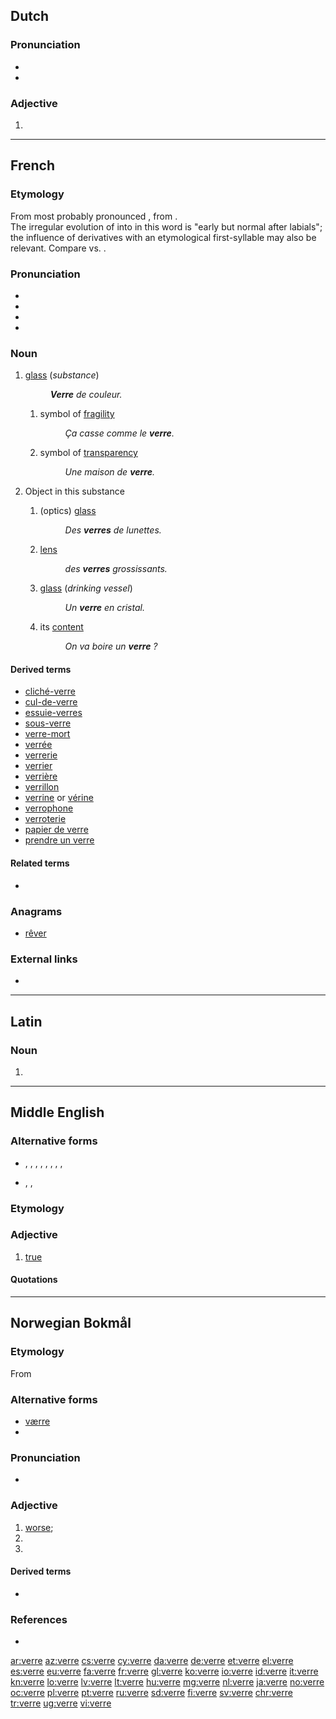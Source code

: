 {{also|vèrre}}
==Dutch==

===Pronunciation===
* {{IPA|/vɛrə/|lang=nl}}
* {{audio|Nl-verre.ogg|Audio|lang=nl}}

===Adjective===
{{nl-adj-form}}

# {{nl-adj form of|infl|ver}}

----

==French==

===Etymology===
From {{etyl|fro|fr}} {{m|fro|voirre}} most probably pronounced {{IPAchar|/vwɛr/}}, from {{etyl|la|fr}} {{m|la|vitrum}}.<br>The irregular evolution of {{IPAchar|/wɛ/}} into {{IPAchar|/ɛ/}} in this word is "early but normal after labials"; the influence of derivatives with an etymological first-syllable {{IPAchar|/ɛ/}} may also be relevant. Compare {{m|fr|François}} vs. {{m|fr|Français}}.

===Pronunciation===
* {{IPA|/vɛʁ/|lang=fr}}
* {{audio|Fr-verre.ogg|audio|lang=fr}}
* {{homophones|vair|ver|verres|vers|vert|verts|lang=fr}}
* {{rhymes|ɛʁ|lang=fr}}

===Noun===
{{fr-noun|m}}

# {{label|fr|usually|uncountable}} [[glass]] (''substance'')
#: '''''Verre''' de couleur.''
## symbol of [[fragility]]
##: ''Ça casse comme le '''verre'''.''
## symbol of [[transparency]]
##: ''Une maison de '''verre'''.''
# {{label|fr|countable}} Object in this substance
## (optics) [[glass]]
##: ''Des '''verres''' de lunettes.''
## [[lens]]
##: ''des '''verres''' grossissants.''
## [[glass]] (''drinking vessel'')
##: ''Un '''verre''' en cristal.''
## its [[content]]
##: ''On va boire un '''verre''' ?''

====Derived terms====
* [[cliché-verre]]
* [[cul-de-verre]]
* [[essuie-verres]]
* [[sous-verre]]
* [[verre-mort]]
* [[verrée]]
* [[verrerie]]
* [[verrier]]
* [[verrière]]
* [[verrillon]]
* [[verrine]] or [[vérine]]
* [[verrophone]]
* [[verroterie]]
* [[papier de verre]]
* [[prendre un verre]]

====Related terms====
* {{l|fr|vitre}}

===Anagrams===
* [[rêver#French|rêver]]

===External links===
* {{R:TLFi}}

----

==Latin==

===Noun===
{{la-noun-form|verre}}

# {{inflection of|verrēs||abl|s|lang=la}}

----

==Middle English==

===Alternative forms===
* {{l|enm|verai}}, {{l|enm|veray}}, {{l|enm|verra}}, {{l|enm|verray}}, {{l|enm|verrei}}, {{l|enm|verrey}}, {{l|enm|verri}}, {{l|enm|verry}}, {{l|enm|very}}
* {{l|enm|werai}}, {{l|enm|werrai}}, {{l|enm|wery}}

===Etymology===
{{etyl|fro|enm}} {{m|fro|verai}}

===Adjective===
{{enm-adj||verrest}}
# [[true]]

====Quotations====
{{seeCites}}

----

==Norwegian Bokmål==

===Etymology===
From {{etyl|non|nb}} {{m|non|verri}}

===Alternative forms===
* [[værre]] {{qualifier|common misspelling}}
* {{l|nb|vondere}}

===Pronunciation===
* {{audio|No-verre.ogg|Audio|lang=nb}}

===Adjective===
{{head|nb|adjective comparative form}}

# [[worse]]; {{form of|comparative|vond|lang=nb}}
# {{form of|comparative|ille|lang=nb}}
# {{form of|comparative|ond|lang=nb}}

====Derived terms====
* {{l|nb|forverre}}

===References===
* {{R:The Bokmål Dictionary}}

[[ar:verre]]
[[az:verre]]
[[cs:verre]]
[[cy:verre]]
[[da:verre]]
[[de:verre]]
[[et:verre]]
[[el:verre]]
[[es:verre]]
[[eu:verre]]
[[fa:verre]]
[[fr:verre]]
[[gl:verre]]
[[ko:verre]]
[[io:verre]]
[[id:verre]]
[[it:verre]]
[[kn:verre]]
[[lo:verre]]
[[lv:verre]]
[[lt:verre]]
[[hu:verre]]
[[mg:verre]]
[[nl:verre]]
[[ja:verre]]
[[no:verre]]
[[oc:verre]]
[[pl:verre]]
[[pt:verre]]
[[ru:verre]]
[[sd:verre]]
[[fi:verre]]
[[sv:verre]]
[[chr:verre]]
[[tr:verre]]
[[ug:verre]]
[[vi:verre]]